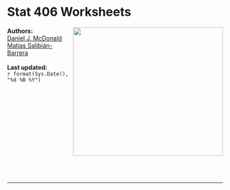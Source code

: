 # Stat 406 Worksheets {-}

<img src="cover.png" width="350" height="300" align="right" alt="" class="cover" /> **Authors:**<br>[Daniel J. McDonald](https://dajmcdon.github.io/)<br>[Matías Salibián-Barrera](https://www.stat.ubc.ca/users/matias-salibian-barrera)<br><br>**Last updated:** <br>`r format(Sys.Date(), "%d %B %Y")`

<br>
<br>
<br>
<br>
<br>
<br>
<br>
<br>
<br>
<br>
<br>
<br>
<hr>
